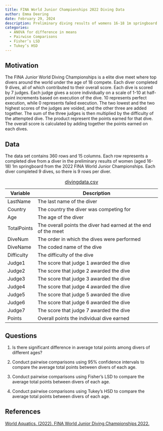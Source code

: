 ```yaml
---
title: FINA World Junior Championships 2022 Diving Data
author: Emma Deering
date: February 29, 2024
description: Preliminary diving results of womens 16-18 1m springboard from the 2022 FINA World Junior Championships. 
categories:
  - ANOVA for difference in means
  - Pairwise Comparisons
  - Fisher’s LSD
  - Tukey’s HSD
---
```


## Motivation

The FINA Junior World Diving Championships is a elite dive meet where top divers around the world under the age of 18 compete. Each diver completed 9 dives, all of which contributed to their overall score. Each dive is scored by 7 judges. Each judge gives a score individually on a scale of 1-10 at half-point increments based on execution of the dive. 10 represents perfect execution, while 0 represents failed execution. The two lowest and the two highest scores of the judges are voided, and the other three are added together. The sum of the three judges is then multiplied by the difficulty of the attempted dive. The product represent the points earned for that dive. The overall score is calculated by adding together the points earned on each dives.

## Data

The data set contains 360 rows and 15 columns. Each row represents a completed dive from a diver in the preliminary results of women (aged 16-18) 1m springboard from the 2022 FINA World Junior Championships. Each diver completed 9 dives, so there is 9 rows per diver.

| Variable    | Description                                                    |
|-------------|----------------------------------------------------------------|
| LastName    | The last name of the diver                                     |
| Country     | The country the diver was competing for                        |
| Age         | The age of the diver                                           |
| TotalPoints | The overall points the diver had earned at the end of the meet |
| DiveNum     | The order in which the dives were performed                    |
| DiveName    | The coded name of the dive                                     |
| Difficulty  | The difficulty of the dive                                     |
| Judge1      | The score that judge 1 awarded the dive                        |
| Judge2      | The score that judge 2 awarded the dive                        |
| Judge3      | The score that judge 3 awarded the dive                        |
| Judge4      | The score that judge 4 awarded the dive                        |
| Judge5      | The score that judge 5 awarded the dive                        |
| Judge6      | The score that judge 6 awarded the dive                        |
| Judge7      | The score that judge 7 awarded the dive                        |
| Points      | Overall points the individual dive earned                      |

: [divingdata.csv](../data/divingdata.csv)

## Questions

1.  Is there significant difference in average total points among divers of different ages?

2.  Conduct pairwise comparisons using 95% confidence intervals to compare the average total points between divers of each age.

3.  Conduct pairwise comparisons using Fisher's LSD to compare the average total points between divers of each age.

4.  Conduct pairwise comparisons using Tukey's HSD to compare the average total points between divers of each age.

## References

[World Aquatics. (2022). FINA World Junior Diving Championships 2022.](https://www.worldaquatics.com/competitions/2951/fina-world-junior-diving-championships-2022/results?event=6d65f6db-1e71-4bca-b1c3-7facf12f500f&unit=preliminary){target="_blank"}
